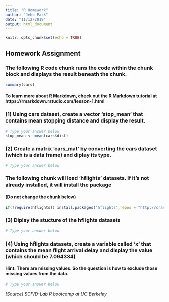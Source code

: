 ```yaml
---
title: "R Homework"
author: "Jeho Park"
date: "11/12/2019"
output: html_document
---
```


```r
knitr::opts_chunk$set(echo = TRUE)
```

## Homework Assignment

### The following R code chunk runs the code within the chunk block and displays the result beneath the chunk.

```r
summary(cars)
```

#### To learn more about R Markdown, check out the R Markdown tutorial at https://rmarkdown.rstudio.com/lesson-1.html 

### (1) Using cars dataset, create a vector 'stop_mean' that contains mean stopping distance and display the result.
```r
# Type your answer below
stop_mean <- mean(cars$dist)
```

### (2) Create a matrix 'cars_mat' by converting the cars dataset (which is a data frame) and diplay its type.
```r
# Type your answer below

```
### The following chunk will load 'hflights' datasets. If it's not already installed, it will install the package
#### (Do not change the chunk below)
```r
if(!require(hflights)) install.packages("hflights",repos = "http://cran.us.r-project.org")
```

### (3) Diplay the stucture of the hflights datasets
```r
# Type your answer below

```

### (4) Using hflights datasets, create a variable called 'x' that contains the mean flight arrival delay and display the value  (which should be 7.094334) 
#### Hint: There are missing values. So the question is how to exclude those missing values from the data.

```r
# Type your answer below

```

_[Source] SCF/D-Lab R bootcamp at UC Berkeley_
